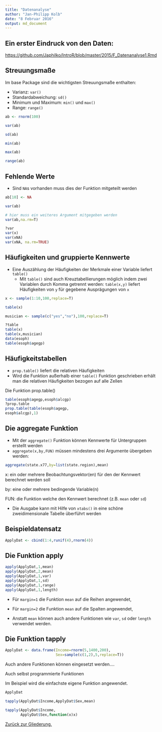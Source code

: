 ```yaml
---
title: "Datenanalyse"
author: "Jan-Philipp Kolb"
date: "8 Februar 2016"
output: md_document
---
```


## Ein erster Eindruck von den Daten:

<https://github.com/Japhilko/IntroR/blob/master/2015/F_Datenanalyse1.Rmd>

## Streuungsmaße

Im base Package sind die wichtigsten Streuungsmaße enthalten:

-  Varianz: `var()`
-  Standardabweichung: `sd()`
-  Minimum und Maximum: `min()` und `max()`
-  Range: `range()`

```r
ab <- rnorm(100)

var(ab)

sd(ab)

min(ab)

max(ab)

range(ab)
```


## Fehlende Werte

- Sind `NA`s vorhanden muss dies der Funktion mitgeteilt werden

```r
ab[10] <- NA

var(ab)
```

```r
# hier muss ein weiteres Argument mitgegeben werden
var(ab,na.rm=T)
```



```r
?var
var(x)
var(xNA)
var(xNA, na.rm=TRUE)
```

## Häufigkeiten und gruppierte Kennwerte

-  Eine Auszählung der Häufigkeiten der Merkmale einer Variable liefert `table()`
	-  Mit `table()` sind auch Kreuztabellierungen möglich indem zwei Variablen durch Komma getrennt werden: `table(x,y)` liefert Häufigkeiten von `y` für gegebene Ausprägungen von `x`

```r
x <- sample(1:10,100,replace=T)

table(x)

musician <- sample(c("yes","no"),100,replace=T)
```


```r
?table
table(x)
table(x,musician)
data(esoph)
table(esoph$agegp)
```

## Häufigkeitstabellen

- `prop.table()` liefert die relativen Häufigkeiten
- Wird die Funktion  außerhalb einer `table()` Funktion geschrieben erhält man die relativen Häufigkeiten bezogen auf alle Zellen

Die Funktion prop.table()

```r
table(esoph$agegp,esoph$alcgp)
?prop.table
prop.table(table(esoph$agegp,
esoph$alcgp),1)
```

## Die aggregate Funktion

- Mit der `aggregate()` Funktion können Kennwerte für Untergruppen erstellt werden
- `aggregate(x,by,FUN)` müssen mindestens drei Argumente übergeben werden:

```r
aggregate(state.x77,by=list(state.region),mean)
```

			
x: ein oder mehrere Beobachtungsvektor(en) für den der Kennwert berechnet werden soll

by: eine oder mehrere bedingende Variable(n)

FUN: die Funktion welche den Kennwert berechnet (z.B. `mean` oder `sd`)
			
			
- Die Ausgabe kann mit Hilfe von `xtabs()` in eine schöne zweidimensionale Tabelle überführt werden

## Beispieldatensatz

```r
ApplyDat <- cbind(1:4,runif(4),rnorm(4))
```


## Die Funktion apply

```r
apply(ApplyDat,1,mean)
apply(ApplyDat,2,mean)
apply(ApplyDat,1,var)
apply(ApplyDat,1,sd)
apply(ApplyDat,1,range)
apply(ApplyDat,1,length)
```


- Für `margin=1` die Funktion `mean` auf die Reihen angewendet,

- Für `margin=2` die Funktion `mean` auf die Spalten angewendet,

- Anstatt `mean` können auch andere Funktionen wie `var`, `sd` oder `length` verwendet werden.

## Die Funktion tapply

```r
ApplyDat <- data.frame(Income=rnorm(5,1400,200),
                       Sex=sample(c(1,2),5,replace=T))
```


Auch andere Funktionen können eingesetzt werden.... 

Auch selbst programmierte Funktionen

Im Beispiel wird die einfachste eigene Funktion angewendet.

```r
ApplyDat

tapply(ApplyDat$Income,ApplyDat$Sex,mean)

tapply(ApplyDat$Income,
       ApplyDat$Sex,function(x)x)
```



[Zurück zur Gliederung.](https://github.com/Japhilko/IntroR/blob/master/2016/README.md)